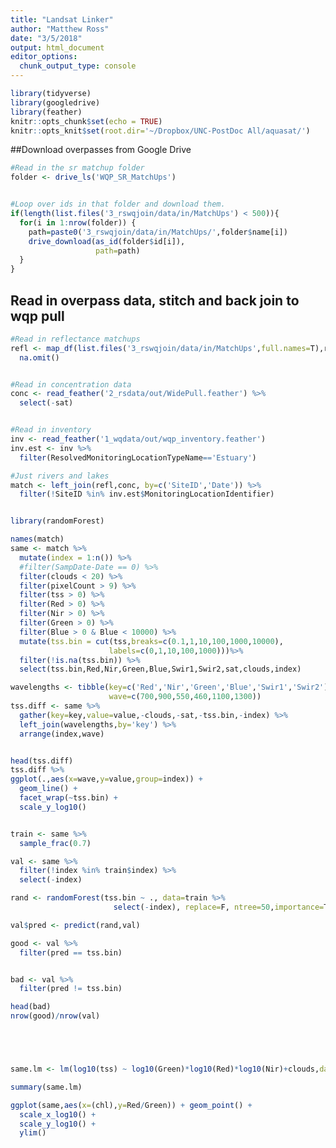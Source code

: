 ```yaml
---
title: "Landsat Linker"
author: "Matthew Ross"
date: "3/5/2018"
output: html_document
editor_options: 
  chunk_output_type: console
---
```


```r
library(tidyverse)
library(googledrive)
library(feather)
knitr::opts_chunk$set(echo = TRUE)
knitr::opts_knit$set(root.dir='~/Dropbox/UNC-PostDoc All/aquasat/')


```

##Download overpasses from Google Drive
```r

#Read in the sr matchup folder
folder <- drive_ls('WQP_SR_MatchUps')


#Loop over ids in that folder and download them.
if(length(list.files('3_rswqjoin/data/in/MatchUps') < 500)){
  for(i in 1:nrow(folder)) {
    path=paste0('3_rswqjoin/data/in/MatchUps/',folder$name[i])
    drive_download(as_id(folder$id[i]),
                   path=path)
  }
}

```


## Read in overpass data, stitch and back join to wqp pull 
```r
#Read in reflectance matchups
refl <- map_df(list.files('3_rswqjoin/data/in/MatchUps',full.names=T),read_csv) %>%
  na.omit()


#Read in concentration data
conc <- read_feather('2_rsdata/out/WidePull.feather') %>%
  select(-sat)


#Read in inventory
inv <- read_feather('1_wqdata/out/wqp_inventory.feather')
inv.est <- inv %>%
  filter(ResolvedMonitoringLocationTypeName=='Estuary')

#Just rivers and lakes
match <- left_join(refl,conc, by=c('SiteID','Date')) %>%
  filter(!SiteID %in% inv.est$MonitoringLocationIdentifier)


library(randomForest)

names(match)
same <- match %>%
  mutate(index = 1:n()) %>%
  #filter(SampDate-Date == 0) %>%
  filter(clouds < 20) %>%
  filter(pixelCount > 9) %>%
  filter(tss > 0) %>%
  filter(Red > 0) %>%
  filter(Nir > 0) %>%
  filter(Green > 0) %>%
  filter(Blue > 0 & Blue < 10000) %>%
  mutate(tss.bin = cut(tss,breaks=c(0.1,1,10,100,1000,10000),
                      labels=c(0,1,10,100,1000)))%>%
  filter(!is.na(tss.bin)) %>%
  select(tss.bin,Red,Nir,Green,Blue,Swir1,Swir2,sat,clouds,index) 

wavelengths <- tibble(key=c('Red','Nir','Green','Blue','Swir1','Swir2'),
                      wave=c(700,900,550,460,1100,1300))
tss.diff <- same %>%
  gather(key=key,value=value,-clouds,-sat,-tss.bin,-index) %>%
  left_join(wavelengths,by='key') %>%
  arrange(index,wave)


head(tss.diff)
tss.diff %>%
ggplot(.,aes(x=wave,y=value,group=index)) + 
  geom_line() + 
  facet_wrap(~tss.bin) + 
  scale_y_log10()


train <- same %>%
  sample_frac(0.7) 

val <- same %>%
  filter(!index %in% train$index) %>%
  select(-index)

rand <- randomForest(tss.bin ~ ., data=train %>%
                       select(-index), replace=F, ntree=50,importance=T,nperm=2)

val$pred <- predict(rand,val)

good <- val %>%
  filter(pred == tss.bin)


bad <- val %>%
  filter(pred != tss.bin)

head(bad)
nrow(good)/nrow(val)





same.lm <- lm(log10(tss) ~ log10(Green)*log10(Red)*log10(Nir)+clouds,data=same)

summary(same.lm)

ggplot(same,aes(x=(chl),y=Red/Green)) + geom_point() + 
  scale_x_log10() + 
  scale_y_log10() + 
  ylim()


```

